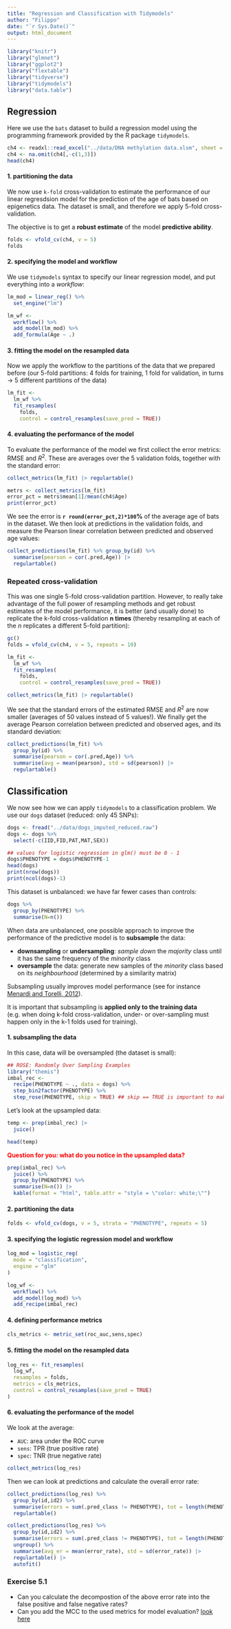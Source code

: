 ```yaml
---
title: "Regression and Classification with Tidymodels"
author: "Filippo"
date: "`r Sys.Date()`"
output: html_document
---
```


```r
library("knitr")
library("glmnet")
library("ggplot2")
library("flextable")
library("tidyverse")
library("tidymodels")
library("data.table")
```

## Regression

Here we use the `bats` dataset to build a regression model using the programming framework provided by the R package `tidymodels`.

```r
ch4 <- readxl::read_excel("../data/DNA methylation data.xlsm", sheet = 1)
ch4 <- na.omit(ch4[,-c(1,3)])
head(ch4)
```

#### 1. partitioning the data

We now use `k-fold` cross-validation to estimate the performance of our linear regresdsion model for the prediction of the age of bats based on epigenetics data. The dataset is small, and therefore we apply 5-fold cross-validation.

The objective is to get a **robust estimate** of the model **predictive ability**.

```r
folds <- vfold_cv(ch4, v = 5)
folds
```

#### 2. specifying the model and workflow

We use `tidymodels` syntax to specify our linear regression model, and put everything into a *workflow*:

```r
lm_mod = linear_reg() %>%
  set_engine("lm")

lm_wf <- 
  workflow() %>%
  add_model(lm_mod) %>%
  add_formula(Age ~ .)
```

#### 3. fitting the model on the resampled data

Now we apply the workflow to the partitions of the data that we prepared before (our 5-fold partitions: 4 folds for training, 1 fold for validation, in turns $\rightarrow$ 5 different partitions of the data)

```r
lm_fit <- 
  lm_wf %>% 
  fit_resamples(
    folds,
    control = control_resamples(save_pred = TRUE))
```

#### 4. evaluating the performance of the model

To evaluate the performance of the model we first collect the error metrics: RMSE and $R^2$. These are averages over the 5 validation folds, together with the standard error:

```r
collect_metrics(lm_fit) |> regulartable() 
```

```r
metrs <- collect_metrics(lm_fit)
error_pct = metrs$mean[1]/mean(ch4$Age)
print(error_pct)
```

We see the error is **`r round(error_pct,2)*100`%** of the average age of bats in the dataset. We then look at predictions in the validation folds, and measure the Pearson linear correlation between predicted and observed age values:

```r
collect_predictions(lm_fit) %>% group_by(id) %>% 
  summarise(pearson = cor(.pred,Age)) |>
  regulartable()
```

### Repeated cross-validation

This was one single 5-fold cross-validation partition. However, to really take advantage of the full power of resampling methods and get robust estimates of the model performance, it is better (and usually done) to replicate the k-fold cross-validation **n times** (thereby resampling at each of the *n* replicates a different 5-fold partition):

```r
gc()
folds = vfold_cv(ch4, v = 5, repeats = 10)
```

```r
lm_fit <- 
  lm_wf %>% 
  fit_resamples(
    folds,
    control = control_resamples(save_pred = TRUE))
```

```r
collect_metrics(lm_fit) |> regulartable()
```

We see that the standard errors of the estimated RMSE and $R^2$ are now smaller (averages of 50 values instead of 5 values!). We finally get the average Pearson correlation between predicted and observed ages, and its standard deviation:

```r
collect_predictions(lm_fit) %>% 
  group_by(id) %>% 
  summarise(pearson = cor(.pred,Age)) %>% 
  summarise(avg = mean(pearson), std = sd(pearson)) |>
  regulartable()
```

## Classification

We now see how we can apply `tidymodels` to a classification problem. We use our `dogs` dataset (reduced: only 45 SNPs):

```r
dogs <- fread("../data/dogs_imputed_reduced.raw")
dogs <- dogs %>%
  select(-c(IID,FID,PAT,MAT,SEX))

## values for logistic regression in glm() must be 0 - 1
dogs$PHENOTYPE = dogs$PHENOTYPE-1
head(dogs)
print(nrow(dogs))
print(ncol(dogs)-1)
```

This dataset is unbalanced: we have far fewer cases than controls:

```r
dogs %>%
  group_by(PHENOTYPE) %>%
  summarise(N=n())
```

When data are unbalanced, one possible approach to improve the performance of the predictive model is to **subsample** the data:

-   **downsampling** or **undersampling**: *sample down* the *majority* class until it has the same frequency of the *minority* class
-   **oversample** the data: generate new samples of the *minority* class based on its *neighbourhood* (determined by a similarity matrix)

Subsampling usually improves model performance (see for instance [Menardi and Torelli, 2012](https://link.springer.com/article/10.1007/s10618-012-0295-5)).

It is important that subsampling is **applied only to the training data** (e.g. when doing k-fold cross-validation, under- or over-sampling must happen only in the k-1 folds used for training).

#### 1. subsampling the data

In this case, data will be oversampled (the dataset is small):

```r
## ROSE: Randomly Over Sampling Examples
library("themis")
imbal_rec <- 
  recipe(PHENOTYPE ~ ., data = dogs) %>%
  step_bin2factor(PHENOTYPE) %>%
  step_rose(PHENOTYPE, skip = TRUE) ## skip == TRUE is important to make sure that subsampling happens only in the training data
```

Let's look at the upsampled data:

```r
temp <- prep(imbal_rec) |>
  juice()

head(temp)
```

[**Question for you: what do you notice in the upsampled data?**]{style="color:red"}

```r
prep(imbal_rec) %>% 
  juice() %>% 
  group_by(PHENOTYPE) %>% 
  summarise(N=n()) |>
  kable(format = "html", table.attr = "style = \"color: white;\"")
```

#### 2. partitioning the data

```r
folds <- vfold_cv(dogs, v = 5, strata = "PHENOTYPE", repeats = 5)
```

#### 3. specifying the logistic regression model and workflow

```r
log_mod = logistic_reg(
  mode = "classification",
  engine = "glm"
)

log_wf <- 
  workflow() %>%
  add_model(log_mod) %>%
  add_recipe(imbal_rec)
```

#### 4. defining performance metrics

```r
cls_metrics <- metric_set(roc_auc,sens,spec)
```

#### 5. fitting the model on the resampled data

```r
log_res <- fit_resamples(
  log_wf, 
  resamples = folds, 
  metrics = cls_metrics,
  control = control_resamples(save_pred = TRUE)
)
```

#### 6. evaluating the performance of the model

We look at the average:

-   `AUC`: area under the ROC curve
-   `sens`: TPR (true positive rate)
-   `spec`: TNR (true negative rate)

```r
collect_metrics(log_res)
```

Then we can look at predictions and calculate the overall error rate:

```r
collect_predictions(log_res) %>% 
  group_by(id,id2) %>% 
  summarise(errors = sum(.pred_class != PHENOTYPE), tot = length(PHENOTYPE), error_rate = errors/tot) |>
  regulartable()
```

```r
collect_predictions(log_res) %>% 
  group_by(id,id2) %>% 
  summarise(errors = sum(.pred_class != PHENOTYPE), tot = length(PHENOTYPE), error_rate = errors/tot) %>%
  ungroup() %>%
  summarise(avg_er = mean(error_rate), std = sd(error_rate)) |>
  regulartable() |>
  autofit()
```

### Exercise 5.1

-   Can you calculate the decompostion of the above error rate into the false positive and false negative rates?
-   Can you add the MCC to the used metrics for model evaluation? [look here](https://yardstick.tidymodels.org/reference/mcc.html)
